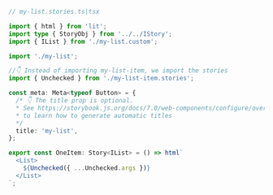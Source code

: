 ```ts
// my-list.stories.ts|tsx

import { html } from 'lit';
import type { StoryObj } from '../../IStory';
import { IList } from './my-list.custom';

import './my-list';

//👇 Instead of importing my-list-item, we import the stories
import { Unchecked } from './my-list-item.stories';

const meta: Meta<typeof Button> = {
  /* 👇 The title prop is optional.
  * See https://storybook.js.org/docs/7.0/web-components/configure/overview#configure-story-loading
  * to learn how to generate automatic titles
  */
  title: 'my-list',
};

export const OneItem: Story<IList> = () => html`
  <List>
    ${Unchecked({ ...Unchecked.args })}
  </List>
`;
```
